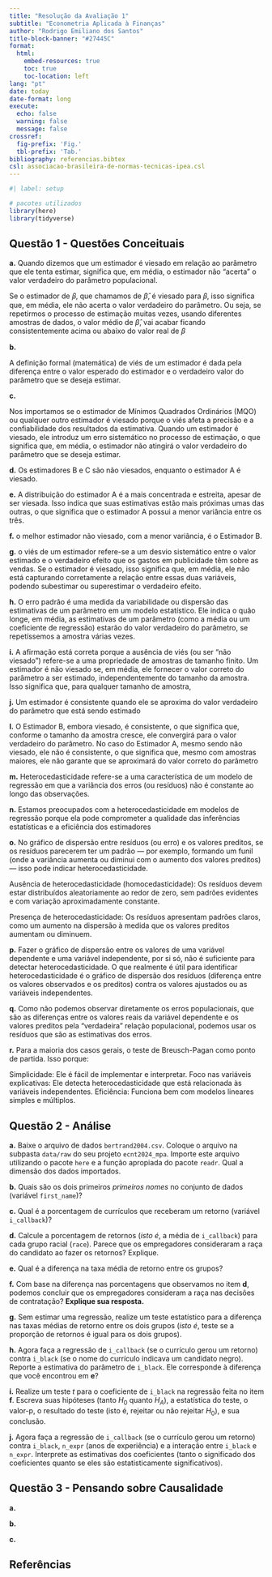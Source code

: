 ```yaml
---
title: "Resolução da Avaliação 1"
subtitle: "Econometria Aplicada à Finanças"
author: "Rodrigo Emiliano dos Santos"
title-block-banner: "#27445C"
format:
  html:
    embed-resources: true
    toc: true
    toc-location: left
lang: "pt"
date: today
date-format: long
execute: 
  echo: false
  warning: false
  message: false
crossref:
  fig-prefix: 'Fig.'
  tbl-prefix: 'Tab.'
bibliography: referencias.bibtex
csl: associacao-brasileira-de-normas-tecnicas-ipea.csl
---
```


```r
#| label: setup

# pacotes utilizados
library(here)
library(tidyverse)
```




## Questão 1 - Questões Conceituais


**a.**
Quando dizemos que um estimador é viesado em relação ao parâmetro que ele tenta estimar, significa que, em média, o estimador não "acerta" o valor verdadeiro do parâmetro populacional.

Se o estimador de 𝛽, que chamamos de $\hat{\beta}$, é viesado para 𝛽, isso significa que, em média, ele não acerta o valor verdadeiro do parâmetro. Ou seja, se repetirmos o processo de estimação muitas vezes, usando diferentes amostras de dados, o valor médio de $\hat{\beta}$, vai acabar ficando consistentemente acima ou abaixo do valor real de 𝛽


**b.** 

A definição formal (matemática) de viés de um estimador é dada pela diferença entre o valor esperado do estimador e o verdadeiro valor do parâmetro que se deseja estimar.

**c.** 

Nos importamos se o estimador de Mínimos Quadrados Ordinários (MQO) ou qualquer outro estimador é viesado porque o viés afeta a precisão e a confiabilidade dos resultados da estimativa. Quando um estimador é viesado, ele introduz um erro sistemático no processo de estimação, o que significa que, em média, o estimador não atingirá o valor verdadeiro do parâmetro que se deseja estimar.

**d.** 
Os estimadores B e C são não viesados, enquanto o estimador A é viesado.

**e.** 
A distribuição do estimador A é a mais concentrada e estreita, apesar de ser viesada. Isso indica que suas estimativas estão mais próximas umas das outras, o que significa que o estimador A possui a menor variância entre os três.

**f.** 
o melhor estimador não viesado, com a menor variância, é o Estimador B.

**g.** 
o viés de um estimador refere-se a um desvio sistemático entre o valor estimado e o verdadeiro efeito que os gastos em publicidade têm sobre as vendas. Se o estimador é viesado, isso significa que, em média, ele não está capturando corretamente a relação entre essas duas variáveis, podendo subestimar ou superestimar o verdadeiro efeito.

**h.** 
O erro padrão é uma medida da variabilidade ou dispersão das estimativas de um parâmetro em um modelo estatístico. Ele indica o quão longe, em média, as estimativas de um parâmetro (como a média ou um coeficiente de regressão) estarão do valor verdadeiro do parâmetro, se repetíssemos a amostra várias vezes.

**i.** 
A afirmação está correta porque a ausência de viés (ou ser "não viesado") refere-se a uma propriedade de amostras de tamanho finito. Um estimador é não viesado se, em média, ele fornecer o valor correto do parâmetro a ser estimado, independentemente do tamanho da amostra. Isso significa que, para qualquer tamanho de amostra,

**j.** 
Um estimador é consistente quando ele se aproxima do valor verdadeiro do parâmetro que está sendo estimado

**l.** 
O Estimador B, embora viesado, é consistente, o que significa que, conforme o tamanho da amostra cresce, ele convergirá para o valor verdadeiro do parâmetro.
No caso do Estimador A, mesmo sendo não viesado, ele não é consistente, o que significa que, mesmo com amostras maiores, ele não garante que se aproximará do valor correto do parâmetro

**m.** 
Heterocedasticidade refere-se a uma característica de um modelo de regressão em que a variância dos erros (ou resíduos) não é constante ao longo das observações.

**n.**
Estamos preocupados com a heterocedasticidade em modelos de regressão porque ela pode comprometer a qualidade das inferências estatísticas e a eficiência dos estimadores

**o.** 
No gráfico de dispersão entre resíduos (ou erro) e os valores preditos, se os resíduos parecerem ter um padrão — por exemplo, formando um funil (onde a variância aumenta ou diminui com o aumento dos valores preditos) — isso pode indicar heterocedasticidade.

Ausência de heterocedasticidade (homocedasticidade): Os resíduos devem estar distribuídos aleatoriamente ao redor de zero, sem padrões evidentes e com variação aproximadamente constante.

Presença de heterocedasticidade: Os resíduos apresentam padrões claros, como um aumento na dispersão à medida que os valores preditos aumentam ou diminuem.

**p.** 
Fazer o gráfico de dispersão entre os valores de uma variável dependente e uma variável independente, por si só, não é suficiente para detectar heterocedasticidade. O que realmente é útil para identificar heterocedasticidade é o gráfico de dispersão dos resíduos (diferença entre os valores observados e os preditos) contra os valores ajustados ou as variáveis independentes.

**q.** 
Como não podemos observar diretamente os erros populacionais, que são as diferenças entre os valores reais da variável dependente e os valores preditos pela "verdadeira" relação populacional, podemos usar os resíduos que são as estimativas dos erros.

**r.** 
Para a maioria dos casos gerais, o teste de Breusch-Pagan como ponto de partida. Isso porque:

Simplicidade: Ele é fácil de implementar e interpretar.
Foco nas variáveis explicativas: Ele detecta heterocedasticidade que está relacionada às variáveis independentes.
Eficiência: Funciona bem com modelos lineares simples e múltiplos.



## Questão 2 - Análise 


**a.** Baixe o arquivo de dados `bertrand2004.csv`. Coloque o arquivo na 
subpasta `data/raw` do seu projeto `ecnt2024_mpa`. 
Importe este arquivo utilizando o pacote `here` e a função apropiada do 
pacote `readr`. Qual a dimensão dos dados importados. 



**b.** Quais são os dois primeiros *primeiros nomes* no conjunto de dados 
(variável `first_name`)?



**c.** Qual é a porcentagem de currículos que receberam um retorno (variável 
`i_callback`)?




**d.** Calcule a porcentagem de retornos (_isto é_, a média de 
`i_callback`) para cada grupo racial (`race`). Parece que os empregadores 
consideraram a raça do candidato ao fazer os retornos? Explique.



**e.** Qual é a diferença na taxa média de retorno entre os grupos?



**f.** Com base na diferença nas porcentagens que observamos no item **d**, 
podemos concluir que os empregadores consideram a raça nas decisões de 
contratação? **Explique sua resposta.**



**g.** Sem estimar uma regressão, realize um teste estatístico para a 
diferença nas taxas médias de retorno entre os dois grupos (_isto é_, 
teste se a proporção de retornos é igual para os dois grupos).




**h.** Agora faça a regressão de `i_callback` (se o currículo gerou um retorno) 
contra `i_black` (se o nome do currículo indicava um candidato negro). Reporte 
a estimativa do parâmetro de `i_black`. Ele corresponde à diferença que 
você encontrou em **e**?


**i.** Realize um teste *t* para o coeficiente de `i_black` na regressão 
feita no item **f**. Escreva suas hipóteses (tanto $H_0$ quanto $H_A$), 
a estatística do teste, o valor-p, o resultado do teste (isto é, 
rejeitar ou não rejeitar $H_0$), e sua conclusão.



**j.** Agora faça a regressão de `i_callback` (se o currículo gerou um 
retorno) contra `i_black`, `n_expr` (anos de experiência) e a interação 
entre `i_black` e `n_expr`. Interprete as estimativas dos coeficientes 
(tanto o significado dos coeficientes quanto se eles são estatisticamente 
significativos).





## Questão 3 - Pensando sobre Causalidade


**a.** 


**b.** 


**c.** 





## Referências

::: {#refs}
:::



